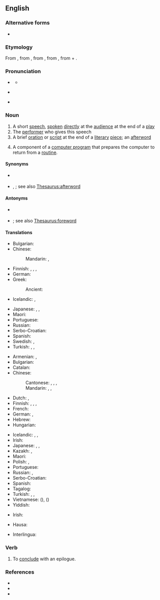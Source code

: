{{also|épilogue|épilogué}}
==English==

===Alternative forms===
* {{l|en|epilog}}

===Etymology===
From {{uder|en|fr|épilogue}}, from {{uder|en|la|epilogus}}, from {{uder|en|grc|ἐπίλογος||a conclusion, peroration of a speech, epilogue of a play}}, from {{m|grc|ἐπιλέγειν||say in addition}}, from {{m|grc|ἐπί||in addition}} + {{m|grc|λέγειν||to say}}.

===Pronunciation===
* {{a|RP}} {{IPA|en|/ˈɛp.ɪ.lɒɡ/}}
** {{audio|en|LL-Q1860 (eng)-Vealhurl-epilogue.wav|Audio (Southern England)}}
* {{a|US}} {{IPA|en|/ˈɛpɪlɔɡ/}}
* {{a|US|cot-caught|Canada}} {{IPA|en|/ˈɛpɪlɑɡ/}}

===Noun===
{{wikipedia}}
{{en-noun}}

# A short [[speech]], [[spoken]] [[directly]] at the [[audience]] at the end of a [[play]]
# The [[performer]] who gives this speech
# A brief [[oration]] or [[script]] at the end of a [[literary]] [[piece]]; an [[afterword]]
# {{lb|en|computing}} A component of a [[computer program]] that prepares the computer to return from a [[routine]].

====Synonyms====
* {{sense|short speech at the end of a play}} {{l|en|endspeech}}
* {{sense|brief script at the end of a literary piece}} {{l|en|afterword}}, {{l|en|endspeech}}; see also [[Thesaurus:afterword]]

====Antonyms====
* {{sense|short speech at the end of a play}} {{l|en|prologue}}
* {{sense|brief script at the end of a literary piece}} {{l|en|prologue}}; see also [[Thesaurus:foreword]]

====Translations====
{{trans-top|short speech at the end of a play}}
* Bulgarian: {{t+|bg|епилог|m|sc=Cyrl}}
* Chinese:
*: Mandarin: {{t|cmn|收場白}}, {{t|cmn|收场白|tr=shōuchǎngbái}}
* Finnish: {{t|fi|loppusanat|p}}, {{t|fi|jälkisanat|p}}, {{t+|fi|epilogi}}, {{t|fi|loppunäytös}}
* German: {{t+|de|Epilog|m}}
* Greek:
*: Ancient: {{t|grc|ἐπίλογος|m}}
* Icelandic: {{t|is|lokaorð|n-p}}, {{t|is|niðurlagsorð|n-p}}
{{trans-mid}}
* Japanese: {{t|ja|閉幕辞|tr=へいまくじ, heimakuji}}, {{t|ja|納め口上|tr=おさめこうじょう, osamekōjō}}, {{t+|ja|エピローグ|tr=epirōgu}}
* Maori: {{t|mi|turukitanga}}
* Portuguese: {{t+|pt|epílogo|m}}
* Russian: {{t+|ru|эпило́г|m}}
* Serbo-Croatian: {{t+|sh|pogovor|m}}
* Spanish: {{t+|es|epílogo|m}}
* Swedish: {{t+|sv|efterord|n}}, {{t+|sv|epilog|c}}
* Turkish: {{t+|tr|bağlak}}, {{t+|tr|son söz}}, {{t+|tr|epilog}}
{{trans-bottom}}

{{trans-top|the performer who gives this speech}}
{{trans-mid}}
{{trans-bottom}}

{{trans-top|brief oration or script at the end of a literary piece}}
* Armenian: {{t+|hy|վերջաբան}}, {{t+|hy|վերջերգ}}
* Bulgarian: {{t|bg|послеслов|m}}
* Catalan: {{t|ca|epíleg|m}}
* Chinese:
*: Cantonese: {{t|yue|後記}}, {{t|yue|后记|tr=hau6 gei3}}, {{t|yue|結語}}, {{t|yue|结语|tr=git3 jyu5}}
*: Mandarin: {{t+|cmn|後記}}, {{t+|cmn|后记|tr=hòujì}}, {{t+|cmn|跋文|tr=báwén}}
* Dutch: {{t+|nl|epiloog|n}}, {{t+|nl|nawoord|n}}
* Finnish: {{t+|fi|epilogi}}, {{t+|fi|jälkikirjoitus}}, {{t|fi|loppusanat}}, {{t|fi|jälkipuhe}}
* French: {{t+|fr|épilogue|m}}
* German: {{t+|de|Epilog|m}}, {{t+|de|Nachwort|n}}
* Hebrew: {{t+|he|אפילוג|m}}
* Hungarian: {{t+|hu|utószó}}
{{trans-mid}}
* Icelandic: {{t|is|lokaorð|n-p}}, {{t+|is|eftirmáli|m}}, {{t|is|niðurlagsorð|n-p}}
* Irish: {{t|ga|iarfhocal|m}}
* Japanese: {{t|ja|結語|tr=けつご, ketsugo}}, {{t+|ja|跋|tr=ばつ, batsu}}, {{t+|ja|エピローグ|tr=epirōgu}}
* Kazakh: {{t|kk|қырғы сөз}}, {{t|kk|соңғы сөз}}
* Maori: {{t|mi|turukitanga}}
* Polish: {{t+|pl|epilog|m}}, {{t+|pl|posłowie|n}}
* Portuguese: {{t+|pt|epílogo|m}}
* Russian: {{t+|ru|эпило́г|m}}, {{t+|ru|послесло́вие|n}}
* Serbo-Croatian: {{t+|sh|pogovor|m}}
* Spanish: {{t+|es|epílogo|m}}
* Tagalog: {{t|tl|pamuod}}
* Turkish: {{t+|tr|bağlak}}, {{t+|tr|son söz}}, {{t+|tr|epilog}}
* Vietnamese: {{t|vi|phần kết}} ({{t|vi|[[份]][[結]]}}), {{t+|vi|lời bạt}} ({{t|vi|[[𠳒]][[跋]]}})
* Yiddish: {{t|yi|עפּילאָג|m}}
{{trans-bottom}}

{{trans-top|component of a computer program}}
* Irish: {{t|ga|iarfhocal|m}}
{{trans-mid}}
{{trans-bottom}}

{{checktrans-top}}
* Hausa: {{t-check|ha|tamat|alt=tàmat|f}}
{{trans-mid}}
* Interlingua: {{t-check|ia|epilogo}}
{{trans-bottom}}

===Verb===
{{en-verb}}

# {{lb|en|transitive}} To [[conclude]] with an epilogue.

===References===
* {{R:Century 1911}}
* {{R:Webster 1913}}
* {{R:OneLook}}